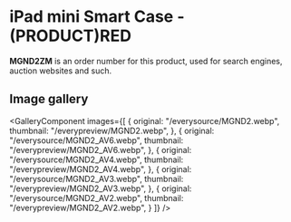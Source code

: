 
# iPad mini Smart Case - (PRODUCT)RED

<Callout type='info' emoji='👉🏻'>**MGND2ZM** is an order number for this product, used for search engines, auction websites and such.</Callout>

## Image gallery

<GalleryComponent
    images={[
      {
        original: "/everysource/MGND2.webp",
        thumbnail: "/everypreview/MGND2.webp",
      },
      {
        original: "/everysource/MGND2_AV6.webp",
        thumbnail: "/everypreview/MGND2_AV6.webp",
      },
      {
        original: "/everysource/MGND2_AV4.webp",
        thumbnail: "/everypreview/MGND2_AV4.webp",
      },
      {
        original: "/everysource/MGND2_AV3.webp",
        thumbnail: "/everypreview/MGND2_AV3.webp",
      },
      {
        original: "/everysource/MGND2_AV2.webp",
        thumbnail: "/everypreview/MGND2_AV2.webp",
      }
    ]}
  />
